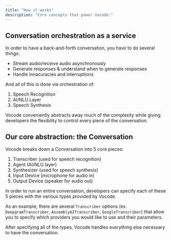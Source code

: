 ```yaml
---
title: "How it works"
description: "Core concepts that power Vocode."
---
```


## Conversation orchestration as a service

In order to have a back-and-forth conversation, you have to do several things:

- Stream audio/receive audio asynchronously
- Generate responses & understand when to generate responses
- Handle innacuracies and interruptions

And all of this is done via orchestration of:

1. Speech Recognition
2. AI/NLU Layer
3. Speech Synthesis

Vocode conveniently abstracts away much of the complexity while giving
developers the flexibility to control every piece of the conversation.

## Our core abstraction: the Conversation

Vocode breaks down a Conversation into 5 core pieces:

1. Transcriber (used for speech recognition)
2. Agent (AI/NLU layer)
3. Synthesizer (used for speech synthesis)
4. Input Device (microphone for audio in)
5. Output Device (speaker for audio out)

In order to run an entire conversation, developers can specify each of these 5 pieces
with the various types provided by Vocode.

As an example, there are several `Transcriber` options (ex.
`DeepgramTranscriber`, `AssemblyAITranscriber`, `GoogleTranscriber`) that allow you to specify
which providers you would like to use and their parameters.

After specifying all of the types, Vocode handles everything else necessary
to have the conversation.
